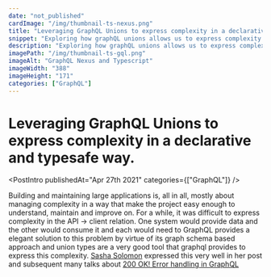 ```yaml
---
date: "not_published"
cardImage: "/img/thumbnail-ts-nexus.png"
title: "Leveraging GraphQL Unions to express complexity in a declarative and typesafe way"
snippet: "Exploring how graphQL unions allows us to express complexity in a declarative and typesafe way."
description: "Exploring how graphQL unions allows us to express complexity in a declarative and typesafe way."
imagePath: "/img/thumbnail-ts-gql.png"
imageAlt: "GraphQL Nexus and Typescript"
imageWidth: "388"
imageHeight: "171"
categories: ["GraphQL"]
---
```



# Leveraging GraphQL Unions to express complexity in a declarative and typesafe way.

<PostIntro publishedAt="Apr 27th 2021" categories={["GraphQL"]} />

Building and maintaining large applications is, all in all, mostly about managing complexity in a way that make the project easy enough to understand, maintain and improve on.
For a while, it was difficult to express complexity in the API -> client relation. One system would provide data and the other would consume it and each would need to
GraphQL provides a elegant solution to this problem by virtue of its graph schema based approach and union types are a very good tool that graphql provides to express this complexity.
[Sasha Solomon](https://twitter.com/sachee) expressed this very well in her post and subsequent many talks about [200 OK! Error handling in GraphQL](https://sachee.medium.com/200-ok-error-handling-in-graphql-7ec869aec9bc)
